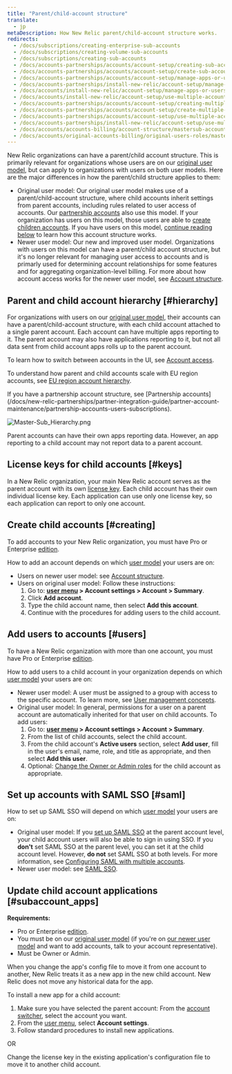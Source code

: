 ```yaml
---
title: "Parent/child-account structure"
translate:
  - jp
metaDescription: How New Relic parent/child-account structure works.
redirects:
  - /docs/subscriptions/creating-enterprise-sub-accounts
  - /docs/subscriptions/creating-volume-sub-accounts
  - /docs/subscriptions/creating-sub-accounts
  - /docs/accounts-partnerships/accounts/account-setup/creating-sub-accounts
  - /docs/accounts-partnerships/accounts/account-setup/create-sub-accounts
  - /docs/accounts-partnerships/accounts/account-setup/manage-apps-or-users-sub-accounts
  - /docs/accounts-partnerships/install-new-relic/account-setup/manage-apps-or-users-sub-accounts
  - /docs/accounts/install-new-relic/account-setup/manage-apps-or-users-sub-accounts
  - /docs/accounts/install-new-relic/account-setup/use-multiple-accounts/
  - /docs/accounts-partnerships/accounts/account-setup/creating-multiple-accounts
  - /docs/accounts-partnerships/accounts/account-setup/create-multiple-accounts
  - /docs/accounts-partnerships/accounts/account-setup/use-multiple-accounts
  - /docs/accounts-partnerships/install-new-relic/account-setup/use-multiple-accounts  
  - /docs/accounts/accounts-billing/account-structure/mastersub-account-structure
  - /docs/accounts/original-accounts-billing/original-users-roles/mastersub-account-structure
---
```



New Relic organizations can have a parent/child account structure. This is primarily relevant for organizations whose users are on our [original user model](/docs/accounts/original-accounts-billing/original-product-based-pricing/overview-user-models), but can apply to organizations with users on both user models. Here are the major differences in how the parent/child structure applies to them:

* Original user model: Our original user model makes use of a parent/child-account structure, where child accounts inherit settings from parent accounts, including rules related to user access of accounts. Our [partnership accounts](/docs/new-relic-partnerships/partner-integration-guide/partner-account-maintenance/partnership-accounts-users-subscriptions) also use this model. If your organization has users on this model, those users are able to [create children accounts](#creating). If you have users on this model, [continue reading below](#hierarchy) to learn how this account structure works.
* Newer user model: Our new and improved user model. Organizations with users on this model can have a parent/child account structure, but it's no longer relevant for managing user access to accounts and is primarly used for determining account relationships for some features and for aggregating organization-level billing. For more about how account access works for the newer user model, see [Account structure](/docs/accounts/accounts-billing/account-structure/new-relic-account-structure).

## Parent and child account hierarchy [#hierarchy]

For organizations with users on our [original user model](#requirements), their accounts can have a parent/child-account structure, with each child account attached to a single parent account. Each account can have multiple apps reporting to it. The parent account may also have applications reporting to it, but not all data sent from child account apps rolls up to the parent account.

To learn how to switch between accounts in the UI, see [Account access](/docs/accounts/accounts-billing/general-account-settings/factors-affecting-access-features-data#account-access).

To understand how parent and child accounts scale with EU region accounts, see [EU region account hierarchy](/docs/using-new-relic/welcome-new-relic/getting-started/introduction-eu-region-data-center#global-account-hierarchy).

<Callout variant="tip">
  If you have a partnership account structure, see [Partnership accounts](/docs/new-relic-partnerships/partner-integration-guide/partner-account-maintenance/partnership-accounts-users-subscriptions).
</Callout>

<img
  title="Master-Sub_Hierarchy.png"
  alt="Master-Sub_Hierarchy.png"
  src={accountsParentChildAccountStructure}
/>

<figcaption>
  Parent accounts can have their own apps reporting data. However, an app reporting to a child account may not report data to a parent account.
</figcaption>

## License keys for child accounts [#keys]

In a New Relic organization, your main New Relic account serves as the parent account with its own [license key](/docs/apis/intro-apis/new-relic-api-keys/#ingest-license-key). Each child account has their own individual license key. Each application can use only one license key, so each application can report to only one account.

## Create child accounts [#creating]

To add accounts to your New Relic organization, you must have Pro or Enterprise [edition](https://newrelic.com/pricing).

How to add an account depends on which [user model](/docs/accounts/original-accounts-billing/original-users-roles/overview-user-models) your users are on:

* Users on newer user model: see [Account structure](/docs/accounts/accounts-billing/account-structure/new-relic-account-structure/#new-model).
* Users on original user model: Follow these instructions:
  1. Go to: **[user menu](/docs/accounts/accounts-billing/general-account-settings/intro-account-settings) > Account settings > Account > Summary**.
  2. Click **Add account**.
  3. Type the child account name, then select **Add this account**.
  4. Continue with the procedures for adding users to the child account.

## Add users to accounts [#users]

To have a New Relic organization with more than one account, you must have Pro or Enterprise [edition](https://newrelic.com/pricing).

How to add users to a child account in your organization depends on which [user model](/docs/accounts/original-accounts-billing/original-users-roles/overview-user-models) your users are on:

* Newer user model: A user must be assigned to a group with access to the specific account. To learn more, see [User management concepts](/docs/accounts/accounts-billing/new-relic-one-user-management/user-management-concepts#understand-concepts).
* Original user model: In general, permissions for a user on a parent account are automatically inherited for that user on child accounts. To add users:
  1. Go to: **[user menu](/docs/accounts/accounts-billing/general-account-settings/intro-account-settings) > Account settings > Account > Summary**.
  2. From the list of child accounts, select the child account.
  3. From the child account's **Active users** section, select **Add user**, fill in the user's email, name, role, and title as appropriate, and then select **Add this user**.
  4. Optional: [Change the Owner or Admin roles](/docs/accounts-partnerships/accounts/account-setup/adding-updating-users) for the child account as appropriate.

## Set up accounts with SAML SSO [#saml]

How to set up SAML SSO will depend on which [user model](/docs/accounts/original-accounts-billing/original-users-roles/overview-user-models) your users are on:

* Original user model: If you [set up SAML SSO](/docs/accounts-partnerships/accounts/saml-single-sign/setting-sso) at the parent account level, your child account users will also be able to sign in using SSO. If you **don't** set SAML SSO at the parent level, you can set it at the child account level. However, **do not** set SAML SSO at both levels. For more information, see [Configuring SAML with multiple accounts](/docs/accounts-partnerships/accounts/saml-single-sign/configuring-saml-multiple-accounts).
* Newer user model: see [SAML SSO](/docs/accounts/accounts-billing/new-relic-one-user-management/authentication-domains-saml-sso-scim-more).

## Update child account applications [#subaccount_apps]

**Requirements:**

* Pro or Enterprise [edition](https://newrelic.com/pricing).
* You must be on our [original user model](/docs/accounts/original-accounts-billing/original-users-roles/overview-user-models) (if you're on [our newer user model](/docs/accounts/original-accounts-billing/original-users-roles/overview-user-models) and want to add accounts, talk to your account representative).
* Must be Owner or Admin.

When you change the app's config file to move it from one account to another, New Relic treats it as a new app in the new child account. New Relic does not move any historical data for the app.

To install a new app for a child account:

1. Make sure you have selected the parent account: From the [account switcher](/docs/new-relic-solutions/get-started/glossary/#account-switcher), select the account you want.
2. From the [user menu](/docs/accounts/accounts-billing/general-account-settings/intro-account-settings), select **Account settings**.
3. Follow standard procedures to install new applications.

OR

Change the license key in the existing application's configuration file to move it to another child account.

